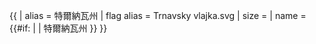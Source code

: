 {{ {{{1<noinclude>|country showdata</noinclude>}}}
| alias = 特爾納瓦州
| flag alias = Trnavsky vlajka.svg
| size = {{{size|}}}
| name = {{#if: {{{name|}}} | {{{name|}}} | 特爾納瓦州 }}
}}
